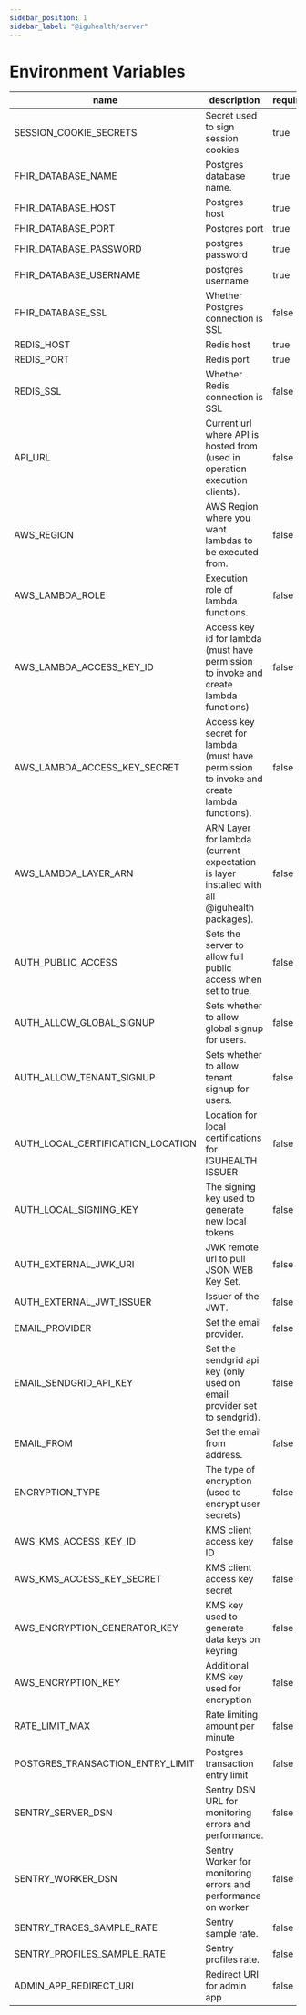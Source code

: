 ```yaml
---
sidebar_position: 1
sidebar_label: "@iguhealth/server"
---
```


          
# Environment Variables
| name | description | required | defaults |
|------|-------------|----------|----------|
| SESSION_COOKIE_SECRETS | Secret used to sign session cookies | true | iguhealth |
| FHIR_DATABASE_NAME | Postgres database name.  | true | iguhealth |
| FHIR_DATABASE_HOST | Postgres host | true | localhost |
| FHIR_DATABASE_PORT | Postgres port | true | 5432 |
| FHIR_DATABASE_PASSWORD | postgres password | true |  |
| FHIR_DATABASE_USERNAME | postgres username | true | postgres |
| FHIR_DATABASE_SSL | Whether Postgres connection is SSL | false | false |
| REDIS_HOST | Redis host | true | 127.0.0.1 |
| REDIS_PORT | Redis port | true | 6379 |
| REDIS_SSL | Whether Redis connection is SSL | false | false |
| API_URL | Current url where API is hosted from (used in operation execution clients). | false |  |
| AWS_REGION | AWS Region where you want lambdas to be executed from. | false |  |
| AWS_LAMBDA_ROLE | Execution role of lambda functions. | false |  |
| AWS_LAMBDA_ACCESS_KEY_ID | Access key id for lambda (must have permission to invoke and create lambda functions) | false |  |
| AWS_LAMBDA_ACCESS_KEY_SECRET | Access key secret for lambda (must have permission to invoke and create lambda functions). | false |  |
| AWS_LAMBDA_LAYER_ARN | ARN Layer for lambda (current expectation is layer installed with all @iguhealth packages). | false |  |
| AUTH_PUBLIC_ACCESS | Sets the server to allow full public access when set to true. | false | false |
| AUTH_ALLOW_GLOBAL_SIGNUP | Sets whether to allow global signup for users. | false | false |
| AUTH_ALLOW_TENANT_SIGNUP | Sets whether to allow tenant signup for users. | false | false |
| AUTH_LOCAL_CERTIFICATION_LOCATION | Location for local certifications for IGUHEALTH ISSUER | false |  |
| AUTH_LOCAL_SIGNING_KEY | The signing key used to generate new local tokens | false |  |
| AUTH_EXTERNAL_JWK_URI | JWK remote url to pull JSON WEB Key Set. | false |  |
| AUTH_EXTERNAL_JWT_ISSUER | Issuer of the JWT. | false |  |
| EMAIL_PROVIDER | Set the email provider. | false |  |
| EMAIL_SENDGRID_API_KEY | Set the sendgrid api key (only used on email provider set to sendgrid). | false |  |
| EMAIL_FROM | Set the email from address. | false |  |
| ENCRYPTION_TYPE | The type of encryption (used to encrypt user secrets) | false |  |
| AWS_KMS_ACCESS_KEY_ID | KMS client access key ID | false |  |
| AWS_KMS_ACCESS_KEY_SECRET | KMS client access key secret | false |  |
| AWS_ENCRYPTION_GENERATOR_KEY | KMS key used to generate data keys on keyring | false |  |
| AWS_ENCRYPTION_KEY | Additional KMS key used for encryption | false |  |
| RATE_LIMIT_MAX | Rate limiting amount per minute | false | 100 |
| POSTGRES_TRANSACTION_ENTRY_LIMIT | Postgres transaction entry limit | false | 20 |
| SENTRY_SERVER_DSN | Sentry DSN URL for monitoring errors and performance. | false |  |
| SENTRY_WORKER_DSN | Sentry Worker for monitoring errors and performance on worker | false |  |
| SENTRY_TRACES_SAMPLE_RATE | Sentry sample rate. | false |  |
| SENTRY_PROFILES_SAMPLE_RATE | Sentry profiles rate. | false |  |
| ADMIN_APP_REDIRECT_URI | Redirect URI for admin app | false |  |